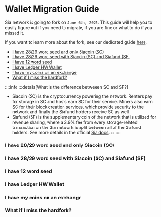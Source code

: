 # Wallet Migration Guide

Sia network is going to fork on `June 6th, 2025`. This guide will help you to easily figure out if you need to migrate, if you are fine or what to do if you missed it.

If you want to learn more about the fork, see our dedicated guide [here](/fundamentals).

- [I have 28/29 word seed and only Siacoin (SC)](#i-have-2829-word-seed-and-only-siacoin-sc)
- [I have 28/29 word seed with Siacoin (SC) and Siafund (SF)](#i-have-2829-word-seed-with-siacoin-sc-and-siafund-sf)
- [I have 12 word seed](#i-have-12-word-seed)
- [I have Ledger HW Wallet](#i-have-ledger-hw-wallet)
- [I have my coins on an exchange](#i-have-my-coins-on-an-exchange)
- [What if I miss the hardfork?](#what-if-i-miss-the-hardfork)

::::info
:::details[What is the difference betweeen SC and SF?]
- Siacoin (SC) is the cryptocurrency powering the network. Renters pay for storage in SC and hosts earn SC for their service. Miners also earn SC for their block creation services, which provide security to the network and finally the Siafund holders receive SC as well.
- Siafund (SF) is the supplementary coin of the network that is utilized for revenue sharing, where a 3.9% fee from every storage-related transaction on the Sia network is split between all of the Siafund holders. See more details in the official [Sia docs](https://docs.sia.tech/siafunds/learn-about-siafunds).
:::
::::

### I have 28/29 word seed and only Siacoin (SC)
### I have 28/29 word seed with Siacoin (SC) and Siafund (SF)
### I have 12 word seed
### I have Ledger HW Wallet
### I have my coins on an exchange
### What if I miss the hardfork?